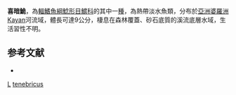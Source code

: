 {{Speciesbox 
| genus = Leiocassis
| species = tenebricus
| authority = [[Ng|Ng]] & [[Lim|Lim]], 2006
| status = NE
| status_system = IUCN3.1
}}
'''喜暗鮠'''，為[[輻鰭魚綱|輻鰭魚綱]][[鯰形目|鯰形目]][[鱨科|鱨科]]的其中一[[種|種]]，為熱帶淡水魚類，分布於[[亞洲|亞洲]][[婆羅洲|婆羅洲]]Kayan河流域，體長可達9公分，棲息在森林覆蓋、砂石底質的溪流底層水域，生活習性不明。

==参考文献==
*{{FishBase_species|genus=Leiocassis|species=tenebricus|year=2015|month=4}}

{{Taxonbar}}

[[Category:2006年描述的鱼类|L]]
[[Category:鮠属|tenebricus]]